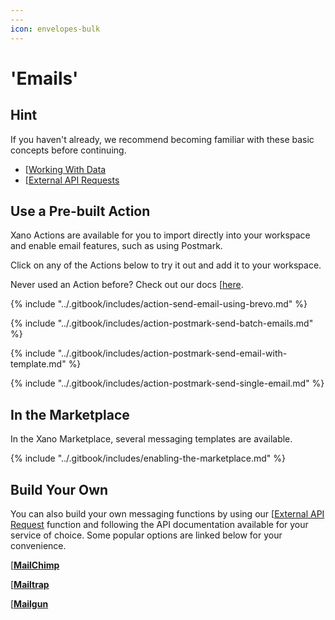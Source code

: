 ```yaml
---
---
icon: envelopes-bulk
---
```


# 'Emails'

<Success>

## Hint

If you haven't already, we recommend becoming familiar with these basic concepts before continuing.

* [[Working With Data](../the-function-stack/building-with-visual-development/working-with-data.mdx)
* [[External API Requests](../the-function-stack/functions/apis-and-lambdas/external-api-request.mdx)

</Success>

## Use a Pre-built Action

Xano Actions are available for you to import directly into your workspace and enable email features, such as using Postmark.

Click on any of the Actions below to try it out and add it to your workspace.

<Info>

Never used an Action before? Check out our docs [[here](broken-reference).

</Info>

{% include "../.gitbook/includes/action-send-email-using-brevo.md" %}

{% include "../.gitbook/includes/action-postmark-send-batch-emails.md" %}

{% include "../.gitbook/includes/action-postmark-send-email-with-template.md" %}

{% include "../.gitbook/includes/action-postmark-send-single-email.md" %}

## In the Marketplace

In the Xano Marketplace, several messaging templates are available.

{% include "../.gitbook/includes/enabling-the-marketplace.md" %}

## Build Your Own

You can also build your own messaging functions by using our [[External API Request](../the-function-stack/functions/apis-and-lambdas/external-api-request.mdx) function and following the API documentation available for your service of choice. Some popular options are linked below for your convenience.

[[**MailChimp**](https://mailchimp.com/developer/)

[[**Mailtrap**](https://api-docs.mailtrap.io/)

[[**Mailgun**](https://documentation.mailgun.com/docs/mailgun/user-manual/get-started/)